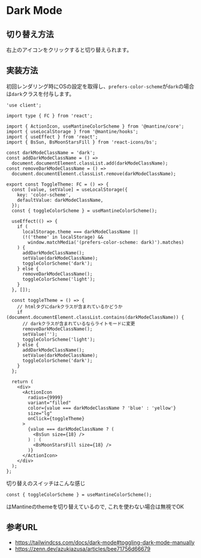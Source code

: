 # Dark Mode

## 切り替え方法

右上のアイコンをクリックすると切り替えられます。

## 実装方法

初回レンダリング時にOSの設定を取得し、`prefers-color-scheme`が`dark`の場合は`dark`クラスを付与します。

```tsx
'use client';

import type { FC } from 'react';

import { ActionIcon, useMantineColorScheme } from '@mantine/core';
import { useLocalStorage } from '@mantine/hooks';
import { useEffect } from 'react';
import { BsSun, BsMoonStarsFill } from 'react-icons/bs';

const darkModeClassName = 'dark';
const addDarkModeClassName = () =>
  document.documentElement.classList.add(darkModeClassName);
const removeDarkModeClassName = () =>
  document.documentElement.classList.remove(darkModeClassName);

export const ToggleTheme: FC = () => {
  const [value, setValue] = useLocalStorage({
    key: 'color-scheme',
    defaultValue: darkModeClassName,
  });
  const { toggleColorScheme } = useMantineColorScheme();

  useEffect(() => {
    if (
      localStorage.theme === darkModeClassName ||
      (!('theme' in localStorage) &&
        window.matchMedia('(prefers-color-scheme: dark)').matches)
    ) {
      addDarkModeClassName();
      setValue(darkModeClassName);
      toggleColorScheme('dark');
    } else {
      removeDarkModeClassName();
      toggleColorScheme('light');
    }
  }, []);

  const toggleTheme = () => {
    // htmlタグにdarkクラスが含まれているかどうか
    if (document.documentElement.classList.contains(darkModeClassName)) {
      // darkクラスが含まれているならライトモードに変更
      removeDarkModeClassName();
      setValue('');
      toggleColorScheme('light');
    } else {
      addDarkModeClassName();
      setValue(darkModeClassName);
      toggleColorScheme('dark');
    }
  };

  return (
    <div>
      <ActionIcon
        radius={9999}
        variant="filled"
        color={value === darkModeClassName ? 'blue' : 'yellow'}
        size="lg"
        onClick={toggleTheme}
      >
        {value === darkModeClassName ? (
          <BsSun size={18} />
        ) : (
          <BsMoonStarsFill size={18} />
        )}
      </ActionIcon>
    </div>
  );
};
```

切り替えのスイッチはこんな感じ

```tsx
const { toggleColorScheme } = useMantineColorScheme();
```

はMantineのthemeを切り替えているので, これを使わない場合は無視でOK

## 参考URL

- https://tailwindcss.com/docs/dark-mode#toggling-dark-mode-manually
- https://zenn.dev/azukiazusa/articles/bee71756d66679
